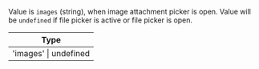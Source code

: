 Value is `images` (string), when image attachment picker is open. Value will be `undefined` if file picker is active or file picker is open.

| Type                  |
| --------------------- |
| 'images' \| undefined |
